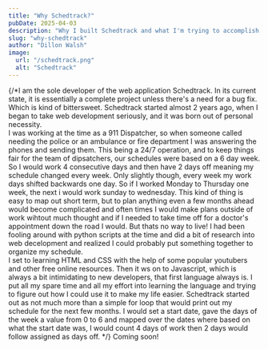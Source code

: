 ```yaml
---
title: "Why Schedtrack?"
pubDate: 2025-04-03
description: "Why I built Schedtrack and what I'm trying to accomplish with it."
slug: "why-schedtrack"
author: "Dillon Walsh"
image:
  url: "/schedtrack.png"
  alt: "Schedtrack"
---
```


{/*I am the sole developer of the web application Schedtrack. In its current state,
it is essentially a complete project unless there's a need for a bug fix. Which is kind of bittersweet.
Schedtrack started almost 2 years ago, when I began to take web development seriously,
and it was born out of personal necessity. 
<br />
I was working at the time as a 911 Dispatcher, so when
someone called needing the police or an ambulance or fire department I was answering the phones
and sending them. This being a 24/7 operation, and to keep things fair for the team of dipsatchers,
our schedules were based on a 6 day week. So I would work 4 consecutive days and then have 2 days off meaning
my schedule changed every week. Only slightly though, every week my work days shifted backwards one day.
So if I worked Monday to Thursday one week, the next i would work sunday to wednesday. This kind of thing
is easy to map out short term, but to plan anything even a few months ahead would become complicated and often
times I would make plans outside of work wihtout much thought and if I needed to take time off for a doctor's
appointment down the road I would. But thats no way to live! I had been fooling around with python scripts at
the time and did a bit of research into web decelopment and realized I could probably put something together
to organize my schedule. 
<br />
I set to learning HTML and CSS with the help of some popular youtubers and other free
online resources. Then it ws on to Javascript, which is always a bit intimidating to new developers, that first
language always is. I put all my spare time and all my effort into learning the language and trying to figure out how I could use it to make my life easier.
Schedtrack started out as not much more than a simple for loop that would print out my schedule for the next few months.
I would set a start date, gave the days of the week a value from 0 to 6 and mapped over the dates where based on what the
 start date was, I would count 4 days of work then 2 days would follow assigned as days off. */}
 Coming soon!